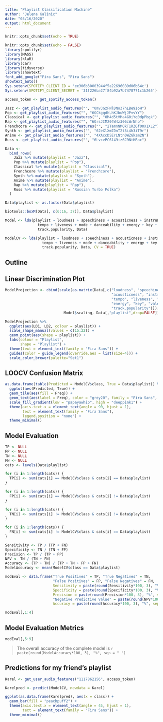 ```yaml
---
title: "Playlist Classification Machine"
author: "Jelena Kalinic"
date: "03/16/2020"
output: html_document
---
```


```r
knitr::opts_chunk$set(echo = TRUE)
```


```r
knitr::opts_chunk$set(echo = FALSE)
library(spotifyr)
library(MASS)
library(klaR)
library(car)
library(tidyverse)
library(showtext)
font_add_google("Fira Sans", "Fira Sans")
showtext_auto()
Sys.setenv(SPOTIFY_CLIENT_ID = 'ee306b30003944f5a22696089d06b64c')
Sys.setenv(SPOTIFY_CLIENT_SECRET = '31f226ba27f84b92a7b7478771c1b265') # Super Secret please don't steal

access_token <- get_spotify_access_token()

Jazz <- get_playlist_audio_features("", "0mv3GzFNlDNo37hLBe9IoH")
Pop <- get_playlist_audio_features("", "6GCkgqdhLhKJbuWjJPvvYY")
Classical <- get_playlist_audio_features("", "0M4d5tVMa4G0iYq0dpPbgk")
Rap <- get_playlist_audio_features("", "6QrsJIM204W4z306iWrNhb")
Frenchcore <- get_playlist_audio_features("", "2TamnNMOkT1RZGfOOX1XL2")
Synth <- get_playlist_audio_features("", "62eXlXm7DnT2t3i4h3iT9r")
Anime <- get_playlist_audio_features("", "4XAccDSErLNtn0WZGkzm2N")
Russ <- get_playlist_audio_features("", "6LvcvPC6l49iz6C9NtHBoc")

Data <-
  bind_rows(
    Jazz %>% mutate(playlist = "Jazz"),
    Pop %>% mutate(playlist = "Pop"),
    Classical %>% mutate(playlist = "Classical"),
    Frenchcore %>% mutate(playlist = "Frenchcore"),
    Synth %>% mutate(playlist = "Synth"),
    Anime %>% mutate(playlist = "Anime"),
    Rap %>% mutate(playlist = "Rap"),
    Russ %>% mutate(playlist = "Russian Turbo Polka")
  ) 

Data$playlist <- as.factor(Data$playlist)

biotools::boxM(Data[, c(6:16, 37)], Data$playlist)

Model <- lda(playlist ~ loudness + speechiness + acousticness + instrumentalness + 
               tempo + liveness + mode + danceability + energy + key + valence + 
               track.popularity, Data)

ModelCV <- lda(playlist ~ loudness + speechiness + acousticness + instrumentalness + 
                 tempo + liveness + mode + danceability + energy + key + valence + 
                 track.popularity, Data, CV = TRUE)

```

## Outline

## Linear Discrimination Plot

```r
ModelProjection <- cbind(scale(as.matrix(Data[,c("loudness", "speechiness", 
                                                 "acousticness", "instrumentalness",
                                                 "tempo", "liveness", "mode", "danceability",
                                                 "energy", "key", "valence",
                                                 "track.popularity")]),scale=FALSE) %*% 
                           Model$scaling, Data[,"playlist",drop=FALSE])

ModelProjection %>%
  ggplot(aes(LD1, LD2, colour = playlist)) +
  scale_shape_manual(values = c(15:22)) +
  geom_point(aes(shape = playlist)) +
  labs(colour = "Playlist",
       shape = "Playlist") +
  theme(text = element_text(family = "Fira Sans")) +
  guides(color = guide_legend(override.aes = list(size=4))) +
  scale_color_brewer(palette="Set1")

```


## LOOCV Confusion Matrix

```r
as.data.frame(table(Predicted = ModelCV$class, True = Data$playlist)) %>%
  ggplot(aes(Predicted, True)) +
  geom_tile(aes(fill = Freq)) + 
  geom_text(aes(label = Freq), color = "grey20", family = "Fira Sans", ) +
  scale_fill_gradient(low = "papayawhip", high = "deeppink1") +
  theme(axis.text.x = element_text(angle = 90, hjust = 1),
        text = element_text(family = "Fira Sans"),
        legend.position = "none") +
  theme_minimal()

```


## Model Evaluation

```r
TP <- NULL
FP <- NULL
TN <- NULL
FN <- NULL
cats <- levels(Data$playlist)

for (i in 1:length(cats)) {
  TP[i] <- sum(cats[i] == ModelCV$class & cats[i] == Data$playlist)
}

for (i in 1:length(cats)) {
  FP[i] <- sum(cats[i] == ModelCV$class & cats[i] != Data$playlist)
}

for (i in 1:length(cats)) {
  TN[i] <- sum(cats[i] != ModelCV$class & cats[i] != Data$playlist)
}

for (i in 1:length(cats)) {
  FN[i] <- sum(cats[i] != ModelCV$class & cats[i] == Data$playlist)
}

Sensitivity <- TP / (TP + FN)
Specificity <- TN / (TN + FP)
Precision <- TP / (TP + FP)
NPV <- TN / (TN + FN)
Accuracy <- (TP + TN) / (TP + TN + FP + FN)
ModelAccuracy <- mean(ModelCV$class == Data$playlist)

modEval <- data.frame("True Positives" = TP, "True Negatives" = TN,
                      "False Positives" = FP, "False Negatives" = FN, 
                      Sensitivity = paste(round(Sensitivity*100, 3), "%", sep = " "), 
                      Specificity = paste(round(Specificity*100, 3), "%", sep = " "), 
                      Precision = paste(round(Precision*100, 3), "%", sep = " "), 
                      "Negative Predictive Value" = paste(round(NPV*100, 3), "%", sep = " "),
                      Accuracy = paste(round(Accuracy*100, 3), "%", sep = " "), row.names = cats)

modEval[,1:4]

```

## Model Evaluation Metrics

```r
modEval[,5:9]

```


> The overall accuracy of the complete model is `r paste(round(ModelAccuracy*100, 3), "%", sep = " ")`


## Predictions for my friend's playlist

```r
Karel <- get_user_audio_features("1117862156", access_token)

Karelpred <- predict(ModelCV, newdata = Karel)

ggplot(as.data.frame(Karelpred), aes(x = class)) +
  geom_bar(fill = "peachpuff2") + 
  theme(axis.text.x = element_text(angle = 45, hjust = 1),
        text = element_text(family = "Fira Sans")) +
  theme_minimal()

```